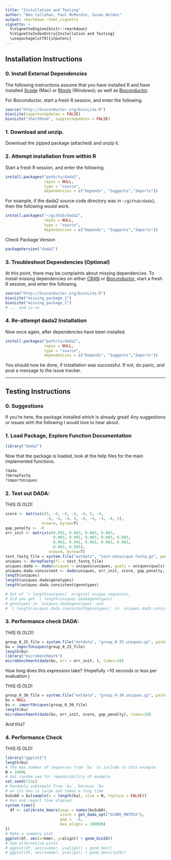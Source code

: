 ```yaml
---
title: "Installation and Testing"
author: "Ben Callahan, Paul McMurdie, Susan Holmes"
output: rmarkdown::html_vignette
vignette: >
  %\VignetteEngine{knitr::rmarkdown}
  %\VignetteIndexEntry{Installation and Testing}
  \usepackage[utf8]{inputenc}
---
```



## Installation Instructions

### 0. Install External Dependencies

The following instructions assume that you have installed R 
and have installed 
[Xcode](https://developer.apple.com/xcode/downloads/)
(Mac) or 
[Rtools](http://cran.r-project.org/bin/windows/Rtools/)
(Windows); as well as 
[Bioconductor](http://bioconductor.org/install/).

For Bioconductor,
start a fresh R session, and enter the following.

```r
source("http://bioconductor.org/biocLite.R")
biocLite(suppressUpdates = FALSE)
biocLite("ShortRead", suppressUpdates = FALSE)
```

### 1. Download and unzip.

Download the zipped package (attached) and unzip it.

### 2. Attempt installation from within R

Start a fresh R session, and enter the following.

```r
install.packages("path/to/dada2",
                 repos = NULL,
                 type = "source",
                 dependencies = c("Depends", "Suggests","Imports"))
```

For example, if the dada2 source code directory was in `~/github/dada2`,
then the following would work.

```r
install.packages("~/github/dada2",
                 repos = NULL,
                 type = "source",
                 dependencies = c("Depends", "Suggests","Imports"))
```

Check Package Version

```r
packageVersion("dada2")
```


### 3. Troubleshoot Dependencies (Optional)

At this point, 
there may be complaints about missing dependencies.
To install missing dependencies on either
[CRAN](http://cran.r-project.org/)
or
[Bioconductor](http://bioconductor.org/install/), 
start a fresh R session, and enter the following.

```r
source("http://bioconductor.org/biocLite.R")
biocLite("missing_package_1")
biocLite("missing_package_2")
# ... and so on
```

### 4. Re-attempt dada2 Installation

Now once again, after dependencies have been installed.

```r
install.packages("path/to/dada2",
                 repos = NULL,
                 type = "source",
                 dependencies = c("Depends", "Suggests","Imports"))
```

You should now be done, if installation was successful.
If not, do panic, and post a message to the issue tracker.



---

## Testing Instructions

### 0. Suggestions

If you’re here, the package installed which is already great! 
Any suggestions or issues with the following 
I would love to hear about.


### 1. Load Package, Explore Function Documentation

```r
library("dada2")
```

Now that the package is loaded,
look at the help files for the main implemented functions.

```r
?dada
?derepFastq
?importUniques
```


### 2. Test out DADA:

THIS IS OLD!

```r
score <- matrix(c(5, -4, -4, -4, -4, 5, -4, 
                  -4, -4, -4, 5, -4, -4, -4, -4, 5),
                nrow=4, byrow=T)
gap_penalty <- -8
err_init <- matrix(c(0.991, 0.003, 0.003, 0.003, 
                     0.003, 0.991, 0.003, 0.003, 0.003, 
                     0.003, 0.991, 0.003, 0.003, 0.003, 
                     0.003, 0.991),
                   nrow=4, byrow=T)
test_fastq_file = system.file("extdata", "test-nonunique.fastq.gz", package="dada2")
uniques <- derepFastq(fl = test_fastq_file)
uniques.dada <- dada(uniques = uniques$uniques, quals = uniques$quals)
uniques.dada.consistent <- dada(uniques, err_init, score, gap_penalty, self_consist = TRUE)
length(uniques)
length(uniques.dada$genotypes)
length(uniques.dada.consistent$genotypes)
```

```r
# Out of `r length(uniques)` original unique sequences,
# did you get `r length(uniques.dada$genotypes)`
# genotypes in `uniques.dada$genotypes` and
# `r length(uniques.dada.consistent$genotypes)` in `uniques.dada.consistent`?
```


### 3. Performance check DADA:

THIS IS OLD!!

```r
group_0_25_file = system.file("extdata", "group_0-25.uniques.gz", package="dada2")
bu = importUniques(group_0_25_file)
length(bu)
library("microbenchmark")
microbenchmark(dada(bu, err = err_init, ), times=10)
```

How long does this expression take?
(Hopefully ~10 seconds or less per evaluation.)

THIS IS OLD!

```r
group_0_30_file = system.file("extdata", "group_0-30.uniques.gz", package="dada2")
bu = NULL
bu <- importUniques(group_0_30_file)
length(bu)
microbenchmark(dada(bu, err_init, score, gap_penalty), times=10)
```

And this?

### 4. Performance Check

THIS IS OLD!

```r
library("ggplot2")
length(bu)
# The max number of sequences from `bu` to include in this example
N = 1000L
# Set random see for repoducibility of example
set.seed(711L)
# Randomly subsample from `bu`, because `bu` 
# on its own is large and takes a long time
buSub0 = bu[sample(x = length(bu), size = N, replace = FALSE)]
# Run and report time elapsed
system.time({
  df <- calibrate_kmers(seqs = names(buSub0),
                        score = get_dada_opt("SCORE_MATRIX"),
                        gap =  -8,
                        max_aligns = 100000)
})
# Make a summary plot
ggplot(df, aes(x=kmer, y=align)) + geom_bin2d()
# Som alternative plots
# ggplot(df, aes(x=kmer, y=align)) + geom_hex()
# ggplot(df, aes(x=kmer, y=align)) + geom_density2d()
```

